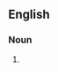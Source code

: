 {{also|eyewitness|eye-witness}}

==English==

===Noun===
{{en-noun}}

# {{alternative spelling of|en|eyewitness}}